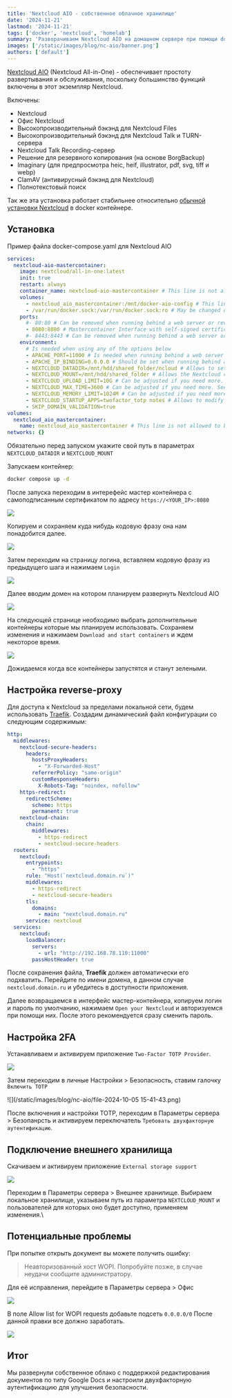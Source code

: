 ```yaml
---
title: 'Nextcloud AIO - собственное облачное хранилище'
date: '2024-11-21'
lastmod: '2024-11-21'
tags: ['docker', 'nextcloud', 'homelab']
summary: 'Разворачиваем Nextcloud AIO на домашнем сервере при помощи docker'
images: ['/static/images/blog/nc-aio/banner.png']
authors: ['default']
---
```


[Nextcloud AIO](https://apps.nextcloud.com/apps/nextcloud_all_in_one) (Nextcloud All-in-One) - обеспечивает простоту развертывания и обслуживания, поскольку большинство функций включены в этот экземпляр Nextcloud.

Включены:

- Nextcloud
- Офис Nextcloud
- Высокопроизводительный бэкэнд для Nextcloud Files
- Высокопроизводительный бэкэнд для Nextcloud Talk и TURN-сервера
- Nextcloud Talk Recording-сервер
- Решение для резервного копирования (на основе BorgBackup)
- Imaginary (для предпросмотра heic, heif, illustrator, pdf, svg, tiff и webp)
- ClamAV (антивирусный бэкэнд для Nextcloud)
- Полнотекстовый поиск

Так же эта установка работает стабильнее относительно [обычной установки Nextcloud](/blog/nextcloud-domashnee-oblachnoe-hranilishce) в docker контейнере.

## Установка

Пример файла docker-compose.yaml для Nextcloud AIO

```yaml:docker-compose.yaml {18-19} showLineNumbers
services:
  nextcloud-aio-mastercontainer:
    image: nextcloud/all-in-one:latest
    init: true
    restart: always
    container_name: nextcloud-aio-mastercontainer # This line is not allowed to be changed as otherwise AIO will not work correctly
    volumes:
      - nextcloud_aio_mastercontainer:/mnt/docker-aio-config # This line is not allowed to be changed as otherwise the built-in backup solution will not work
      - /var/run/docker.sock:/var/run/docker.sock:ro # May be changed on macOS, Windows or docker rootless. See the applicable documentation. If adjusting, don't forget to also set 'WATCHTOWER_DOCKER_SOCKET_PATH'!
    ports:
      #- 80:80 # Can be removed when running behind a web server or reverse proxy (like Apache, Nginx, Caddy, Cloudflare Tunnel and else). See https://github.com/nextcloud/all-in-one/blob/main/reverse-proxy.md
      - 8080:8080 # Mastercontainer Interface with self-signed certificate (works always, also if only access via IP-address is possible
      #- 8443:8443 # Can be removed when running behind a web server or reverse proxy (like Apache, Nginx, Caddy, Cloudflare Tunnel and else). See https://github.com/nextcloud/all-in-one/blob/main/reverse-proxy.md
    environment:
      # Is needed when using any of the options below
      - APACHE_PORT=11000 # Is needed when running behind a web server or reverse proxy (like Apache, Nginx, Cloudflare Tunnel and else). See https://github.com/nextcloud/all-in-one/blob/main/reverse-proxy.md
      - APACHE_IP_BINDING=0.0.0.0 # Should be set when running behind a web server or reverse proxy (like Apache, Nginx, Cloudflare Tunnel and else) that is running on the same host. See https://github.com/nextcloud/all-in-one/blob/main/reverse-proxy.md
      - NEXTCLOUD_DATADIR=/mnt/hdd/shared_folder/ncloud # Allows to set the host directory for Nextcloud's datadir. ⚠️⚠️⚠️ Warning: do not set or adjust this value after the initial Nextcloud installation is done! See https://github.com/nextcloud/all-in-one#how-to-change-the-default-location-of-nextclouds-datadir
      - NEXTCLOUD_MOUNT=/mnt/hdd/shared_folder # Allows the Nextcloud container to access the chosen directory on the host. See https://github.com/nextcloud/all-in-one#how-to-allow-the-nextcloud-container-to-access-directories-on-the-host
      - NEXTCLOUD_UPLOAD_LIMIT=10G # Can be adjusted if you need more. See https://github.com/nextcloud/all-in-one#how-to-adjust-the-upload-limit-for-nextcloud
      - NEXTCLOUD_MAX_TIME=3600 # Can be adjusted if you need more. See https://github.com/nextcloud/all-in-one#how-to-adjust-the-max-execution-time-for-nextcloud
      - NEXTCLOUD_MEMORY_LIMIT=1024M # Can be adjusted if you need more. See https://github.com/nextcloud/all-in-one#how-to-adjust-the-php-memory-limit-for-nextcloud
      - NEXTCLOUD_STARTUP_APPS=twofactor_totp notes # Allows to modify the Nextcloud apps that are installed on starting AIO the first time. See https://github.com/nextcloud/all-in-one#how-to-change-the-nextcloud-apps-that-are-installed-on-the-first-startup
      - SKIP_DOMAIN_VALIDATION=true
volumes:
  nextcloud_aio_mastercontainer:
    name: nextcloud_aio_mastercontainer # This line is not allowed to be changed as otherwise the built-in backup solution will not work
networks: {}
```

Обязательно перед запуском укажите свой путь в параметрах `NEXTCLOUD_DATADIR` и `NEXTCLOUD_MOUNT`

Запускаем контейнер:

```bash
docker compose up -d
```

После запуска переходим в интерефейс мастер контейнера с самоподписанным сертификатом по адресу `https://<YOUR_IP>:8080`

![](/static/images/blog/nc-aio/file-2024-09-29-21-04-21.png)

Копируем и сохраняем куда нибудь кодовую фразу она нам понадобится далее.

![](/static/images/blog/nc-aio/file-2024-09-29-21-05-04.png)

Затем переходим на страницу логина, вставляем кодовую фразу из предыдущего шага и нажимаем `Login`

![](/static/images/blog/nc-aio/file-20241005145606463.png)

Далее вводим домен на котором планируем развернуть Nextcloud AIO

![](/static/images/blog/nc-aio/file-20241005145809085.png)

На следующей странице необходимо выбрать дополнительные контейнеры которые мы планируем использовать. Сохраняем изменения и нажимаем `Download and start containers` и ждем некоторое время.

![](/static/images/blog/nc-aio/file-024-09-30-00-40-02.png)

Дожидаемся когда все контейнеры запустятся и станут зелеными.

## Настройка reverse-proxy

Для доступа к Nextcloud за пределами локальной сети, будем использовать [Traefik](/blog/traefik-obratniy-proksy-dlya-docker-konteynerov). Создадим динамический файл конфигурации со следующим содержимым:

```yml:ext_nextcloud.yml
http:
  middlewares:
    nextcloud-secure-headers:
      headers:
        hostsProxyHeaders:
          - "X-Forwarded-Host"
        referrerPolicy: "same-origin"
        customResponseHeaders:
          X-Robots-Tag: "noindex, nofollow"
    https-redirect:
      redirectScheme:
        scheme: https
        permanent: true
    nextcloud-chain:
      chain:
        middlewares:
          - https-redirect
          - nextcloud-secure-headers
  routers:
    nextcloud:
      entrypoints:
        - "https"
      rule: "Host(`nextcloud.domain.ru`)"
      middlewares:
        - https-redirect
        - nextcloud-secure-headers
      tls:
        domains:
          - main: "nextcloud.domain.ru"
      service: nextcloud
  services:
    nextcloud:
      loadBalancer:
        servers:
          - url: "http://192.168.78.110:11000"
        passHostHeader: true

```

После сохранения файла, **Traefik** должен автоматически его подхватить. Перейдите по имени домена, в данном случае `nextcloud.domain.ru` и убедитесь в доступности приложения.

Далее возвращаемся в интерфейс мастер-контейнера, копируем логин и пароль по умолчанию, нажимаем `Open your Nextcloud` и авторизуемся при помощи них. После этого рекомендуется сразу сменить пароль.

## Настройка 2FA

Устанавливаем и активируем приложение `Two-Factor TOTP Provider`.

![](/static/images/blog/nc-aio/file-2024-10-05-15-39-55.png)

Затем переходим в личные Настройки > Безопасность, ставим галочку `Включить TOTP`

![](/static/images/blog/nc-aio/file-2024-10-05 15-41-43.png)

После включения и настройки TOTP, переходим в Параметры сервера > Безопанрсть и активируем переключатель `Требовать двухфакторную аутентификацию`.

## Подключение внешнего хранилища

Скачиваем и активируем приложение `External storage support`

![](/static/images/blog/nc-aio/file-20241005155444450.png)

Переходим в Параметры сервера > Внешнее хранилище. Выбираем локальное хранилище, указываем путь из параметра `NEXTCLOUD_MOUNT` и пользователей для которых оно будет доступно, применяем изменения.\

## Потенциальные проблемы

При попытке открыть документ вы можете получить ошибку:

> Неавторизованный хост WOPI. Попробуйте позже, в случае неудачи сообщите администратору.

Для её исправления, перейдите в Параметры сервера > Офис

![](/static/images/blog/nc-aio/file-20240930211603547.png)

В поле Allow list for WOPI requests добавьте подсеть `0.0.0.0/0` После данной правки все должно заработать.

![](/static/images/blog/nc-aio/file-20241005161132419.png)

## Итог

Мы развернули собственное облако с поддержкой редактирования документов по типу Google Docs и настроили двухфакторную аутентификацию для улучшения безопасности.
